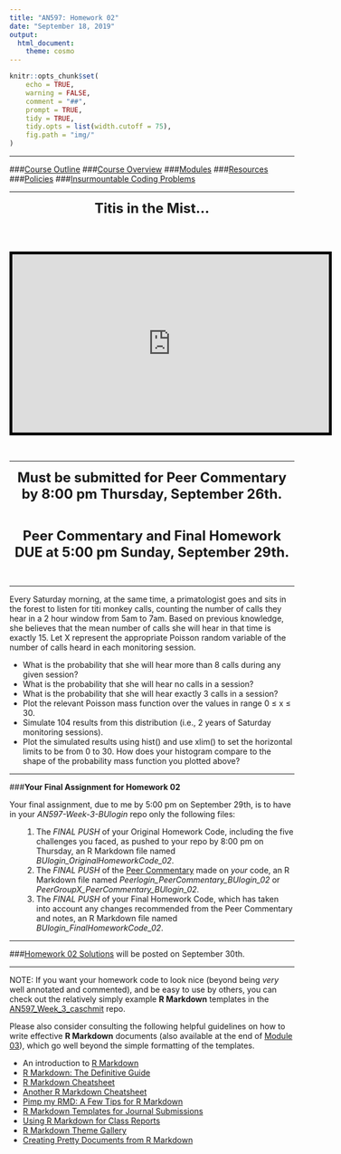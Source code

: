 ```yaml
---
title: "AN597: Homework 02"
date: "September 18, 2019"
output:
  html_document:
    theme: cosmo
---
```


```r
knitr::opts_chunk$set(
	echo = TRUE,
	warning = FALSE,
	comment = "##",
	prompt = TRUE,
	tidy = TRUE,
	tidy.opts = list(width.cutoff = 75),
	fig.path = "img/"
)
```

***

###[Course Outline](https://fuzzyatelin.github.io/bioanth-stats/outline.html)
###[Course Overview](https://fuzzyatelin.github.io/bioanth-stats/overview.html)
###[Modules](https://fuzzyatelin.github.io/bioanth-stats/modules.html)
###[Resources](https://fuzzyatelin.github.io/bioanth-stats/resources.html)
###[Policies](https://fuzzyatelin.github.io/bioanth-stats/policies.html)
###[Insurmountable Coding Problems](https://fuzzyatelin.github.io/bioanth-stats/studentproblems.html)

***

<center>
<font size="+2"><b>Titis in the Mist...</b></font></center><br>

<br><center>
<iframe width="560" height="315" src="https://www.youtube.com/embed/CkUCCyhv5Xc?start=161&end=257&autoplay=1&loop=1" frameborder="0" allow="accelerometer; encrypted-media; gyroscope; picture-in-picture" allowfullscreen style="border:5px solid black"></iframe>
</center>
<br>

***

<center>

<font size="+2"><b>Must be submitted for Peer Commentary by 8:00 pm Thursday, September 26th.</b></font>

</center><br>

<center>

<font size="+2"><b>Peer Commentary and Final Homework DUE at 5:00 pm Sunday, September 29th.</b></font>

</center><br>

***

Every Saturday morning, at the same time, a primatologist goes and sits in the forest to listen for titi monkey calls, counting the number of calls they hear in a 2 hour window from 5am to 7am. Based on previous knowledge, she believes that the mean number of calls she will hear in that time is exactly 15. Let X represent the appropriate Poisson random variable of the number of calls heard in each monitoring session.

- What is the probability that she will hear more than 8 calls during any given session?
- What is the probability that she will hear no calls in a session?
- What is the probability that she will hear exactly 3 calls in a session?
- Plot the relevant Poisson mass function over the values in range 0 ≤ x ≤ 30.
- Simulate 104 results from this distribution (i.e., 2 years of Saturday monitoring sessions).
- Plot the simulated results using hist() and use xlim() to set the horizontal limits to be from 0 to 30. How does your histogram compare to the shape of the probability mass function you plotted above?

***

###**Your Final Assignment for Homework 02**

Your final assignment, due to me by 5:00 pm on September 29th, is to have in your *AN597-Week-3-BUlogin* repo only the following files:
<ol>
1. The *FINAL PUSH* of your Original Homework Code, including the five challenges you faced, as pushed to your repo by 8:00 pm on Thursday, an R Markdown file named *BUlogin_OriginalHomeworkCode_02*.
2. The *FINAL PUSH* of the [Peer Commentary](https://fuzzyatelin.github.io/bioanth-stats/peercommentary.html) made on *your* code, an R Markdown file named *Peerlogin_PeerCommentary_BUlogin_02* or *PeerGroupX_PeerCommentary_BUlogin_02*.
3. The *FINAL PUSH* of your Final Homework Code, which has taken into account any changes recommended from the Peer Commentary and notes, an R Markdown file named *BUlogin_FinalHomeworkCode_02*.
</ol>

***

###[Homework 02 Solutions]() will be posted on September 30th.

***

NOTE: If you want your homework code to look nice (beyond being *very* well annotated and commented), and be easy to use by others, you can check out the relatively simply example **R Markdown** templates in the [AN597_Week_3_caschmit](https://github.com/fuzzyatelin/AN597_Week_3_caschmit) repo.

Please also consider consulting the following helpful guidelines on how to write effective **R Markdown** documents (also available at the end of [Module 03](https://fuzzyatelin.github.io/bioanth-stats/module-03/module-03.html)), which go well beyond the simple formatting of the templates.
<ul>
<li>An introduction to [R Markdown](https://rmarkdown.rstudio.com/)</li>
<li>[R Markdown: The Definitive Guide](https://bookdown.org/yihui/rmarkdown/)</li>
<li>[R Markdown Cheatsheet](https://rmarkdown.rstudio.com/lesson-15.html)</li>
<li>[Another R Markdown Cheatsheet](https://www.rstudio.com/wp-content/uploads/2015/02/rmarkdown-cheatsheet.pdf)</li>
<li>[Pimp my RMD: A Few Tips for R Markdown](https://holtzy.github.io/Pimp-my-rmd/)</li>
<li>[R Markdown Templates for Journal Submissions](https://github.com/rstudio/rticles/tree/master/inst/rmarkdown/templates)</li>
<li>[Using R Markdown for Class Reports](https://www.stat.cmu.edu/~cshalizi/rmarkdown/)</li>
<li>[R Markdown Theme Gallery](http://www.datadreaming.org/post/r-markdown-theme-gallery/)</li>
<li>[Creating Pretty Documents from R Markdown](https://cran.r-project.org/web/packages/prettydoc/vignettes/architect.html)</li>
</ul>
<br>